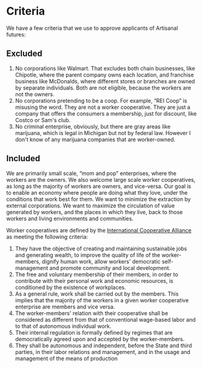 # Criteria

We have a few criteria that we use to approve applicants of Artisanal futures:

## Excluded

1. No corporations like Walmart. That excludes both chain businesses, like Chipotle, where the parent company owns each location, and franchise business like McDonalds, where different stores or branches are owned by separate individuals. Both are not eligible, because the workers are not the owners.
2. No corporations pretending to be a coop. For example, “REI Coop” is misusing the word. They are not a worker cooperative. They are just a company that offers the consumers a membership, just for discount, like Costco or Sam's club.
3. No criminal enterprise, obviously, but there are gray areas like marijuana, which is legal in Michigan but not by federal law. However I don't know of any marijuana companies that are worker-owned.

## Included

We are primarily small scale, “mom and pop” enterprises, where the workers are the owners. We also welcome large scale worker cooperatives, as
long as the majority of workers are owners, and vice-versa. Our goal is to enable an economy where people are doing what they love, under the
conditions that work best for them. We want to minimize the extraction by external corporations. We want to maximize the circulation of value
generated by workers, and the places in which they live, back to those workers and living environments and communities.

Worker cooperatives are defined by the [International Cooperative Alliance](https://ica.coop/) as meeting the following criteria:

1. They have the objective of creating and maintaining sustainable jobs and generating wealth, to improve the quality of life of the worker-members, dignify human work, allow workers' democratic self-management and promote community and local development.
2. The free and voluntary membership of their members, in order to contribute with their personal work and economic resources, is conditioned by the existence of workplaces.
3. As a general rule, work shall be carried out by the members. This implies that the majority of the workers in a given worker cooperative enterprise are members and vice versa.
4. The worker-members' relation with their cooperative shall be considered as different from that of conventional wage-based labor and to that of autonomous individual work.
5. Their internal regulation is formally defined by regimes that are democratically agreed upon and accepted by the worker-members.
6. They shall be autonomous and independent, before the State and third parties, in their labor relations and management, and in the usage and management of the means of production
